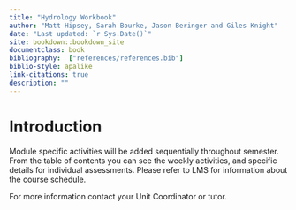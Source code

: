 ```yaml
--- 
title: "Hydrology Workbook"
author: "Matt Hipsey, Sarah Bourke, Jason Beringer and Giles Knight"
date: "Last updated: `r Sys.Date()`"
site: bookdown::bookdown_site
documentclass: book
bibliography:  ["references/references.bib"]
biblio-style: apalike
link-citations: true
description: ""
---
```


# Introduction {-}

Module specific activities will be added sequentially throughout semester. From the table of contents you can see the weekly activities, and specific details for individual assessments. Please refer to LMS for information about the course schedule.

For more information contact your Unit Coordinator or tutor.